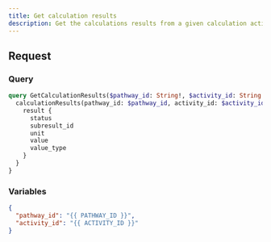 ```yaml
---
title: Get calculation results
description: Get the calculations results from a given calculation activity
---
```


## Request

### Query

```graphql
query GetCalculationResults($pathway_id: String!, $activity_id: String!) {
  calculationResults(pathway_id: $pathway_id, activity_id: $activity_id) {
    result {
      status
      subresult_id
      unit
      value
      value_type
    }
  }
}
```

### Variables

```json
{
  "pathway_id": "{{ PATHWAY_ID }}",
  "activity_id": "{{ ACTIVITY_ID }}"
}
```
